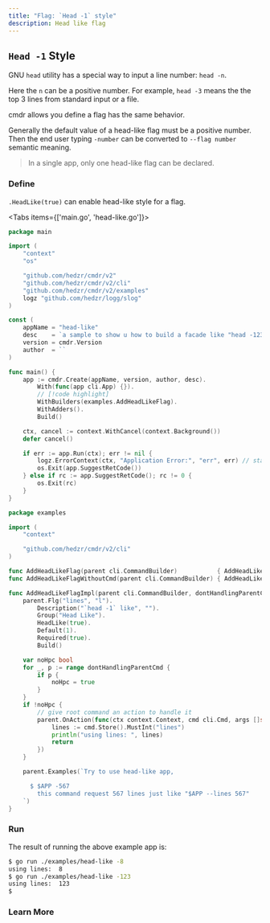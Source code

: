 ```yaml
---
title: "Flag: `Head -1` style"
description: Head like flag
---
```


## `Head -1` Style

GNU `head` utility has a special way to input a line number: `head -n`.

Here the `n` can be a positive number.
For example, `head -3` means the the top 3 lines from standard input or a file.

cmdr allows you define a flag has the same behavior.

Generally the default value of a head-like flag must be a positive number. Then the end user typing `-number` can be converted to `--flag number` semantic meaning.

> In a single app, only one head-like flag can be declared.

### Define

`.HeadLike(true)` can enable head-like style for a flag.

<Tabs items={['main.go', 'head-like.go']}>

<Tab key="main.go">

```go title=main.go
package main

import (
	"context"
	"os"

	"github.com/hedzr/cmdr/v2"
	"github.com/hedzr/cmdr/v2/cli"
	"github.com/hedzr/cmdr/v2/examples"
	logz "github.com/hedzr/logg/slog"
)

const (
	appName = "head-like"
	desc    = `a sample to show u how to build a facade like "head -123".`
	version = cmdr.Version
	author  = ``
)

func main() {
	app := cmdr.Create(appName, version, author, desc).
		With(func(app cli.App) {}).
		// [!code highlight]
		WithBuilders(examples.AddHeadLikeFlag).
		WithAdders().
		Build()

	ctx, cancel := context.WithCancel(context.Background())
	defer cancel()

	if err := app.Run(ctx); err != nil {
		logz.ErrorContext(ctx, "Application Error:", "err", err) // stacktrace if in debug mode/build
		os.Exit(app.SuggestRetCode())
	} else if rc := app.SuggestRetCode(); rc != 0 {
		os.Exit(rc)
	}
}
```

</Tab>

<Tab key="head-like.go">

```go title=head-like.go
package examples

import (
	"context"

	"github.com/hedzr/cmdr/v2/cli"
)

func AddHeadLikeFlag(parent cli.CommandBuilder)           { AddHeadLikeFlagImpl(parent) }
func AddHeadLikeFlagWithoutCmd(parent cli.CommandBuilder) { AddHeadLikeFlagImpl(parent, true) }

func AddHeadLikeFlagImpl(parent cli.CommandBuilder, dontHandlingParentCmd ...bool) { //nolint:revive
	parent.Flg("lines", "l").
		Description("`head -1` like", "").
		Group("Head Like").
		HeadLike(true).
		Default(1).
		Required(true).
		Build()

	var noHpc bool
	for _, p := range dontHandlingParentCmd {
		if p {
			noHpc = true
		}
	}
	if !noHpc {
		// give root command an action to handle it
		parent.OnAction(func(ctx context.Context, cmd cli.Cmd, args []string) (err error) {
			lines := cmd.Store().MustInt("lines")
			println("using lines: ", lines)
			return
		})
	}

	parent.Examples(`Try to use head-like app,

	  $ $APP -567
	    this command request 567 lines just like "$APP --lines 567"
	`)
}
```

</Tab>
</Tabs>

### Run

The result of running the above example app is:

```bash
$ go run ./examples/head-like -8
using lines:  8
$ go run ./examples/head-like -123
using lines:  123
$
```

### Learn More

<Cards>
  <Card title="Required" href="../g55-flag-required" />
  <Card title="Toggle Group" href="../g56-flag-toggle-group" />
  <Card title="Head Like" href="../g58-flag-head-like" />
  <Card title="Valid Args" href="../g57-flag-valid-args" />
  <Card title="External Tool" href="../g59-flag-external-editor" />
</Cards>
